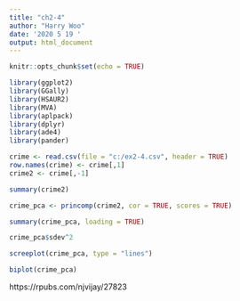 ```yaml
---
title: "ch2-4"
author: "Harry Woo"
date: '2020 5 19 '
output: html_document
---
```


```r
knitr::opts_chunk$set(echo = TRUE)
```


```r

library(ggplot2)
library(GGally)
library(HSAUR2)
library(MVA)
library(aplpack)
library(dplyr)
library(ade4)
library(pander)

```

```r

crime <- read.csv(file = "c:/ex2-4.csv", header = TRUE)
row.names(crime) <- crime[,1]
crime2 <- crime[,-1]

summary(crime2)

crime_pca <- princomp(crime2, cor = TRUE, scores = TRUE)

summary(crime_pca, loading = TRUE)

crime_pca$sdev^2

screeplot(crime_pca, type = "lines")

biplot(crime_pca)

```


https://rpubs.com/njvijay/27823
